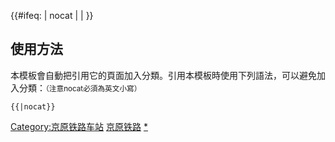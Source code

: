 {{鐵道路線|
| 模板名稱 = 京原铁路
| 名稱 = [[京原铁路]]
| 代表色 = #0000FF
| Logo = [[File:China_Railways.svg|17px]]
| 背景顏色 = #FFFFFF
| 車站列表 = [[石景山南站|石景山南]] - [[大灰厂站|大灰厂]] - [[上万站|上万]] - [[南观村站|南观村]] - [[燕山站 (铁路)|燕山]] - [[良各庄站|良各庄]] - [[孤山口站|孤山口]] - [[云居寺站|云居寺]] - [[三合庄站|三合庄]] - [[十渡站|十渡]] - [[平峪站|平峪]] - [[野三坡站|野三坡]] - [[百里峡站|百里峡]] - [[福山口站|福山口]] - [[白涧站|白涧]] - [[板城站|板城]] - [[南城司站|南城司]] - [[奇峰塔站|奇峰塔]] - [[紫荆关站|紫荆关]] - [[大盘石站|大盘石]] - [[塔崖驿站|塔崖驿]] - [[王安镇站|王安镇]] - [[浮图峪站|浮图峪]] - [[北屯站 (京原铁路)|北屯]] - [[涞源站|涞源]] - [[小西庄站|小西庄]] - [[艾河站|艾河]] - [[招柏站|招柏]] - [[云彩岭站|云彩岭]] - [[大涧站|大涧]] - [[灵丘站|灵丘]] - [[唐之洼站|唐之洼]] - [[东河南站|东河南]] - [[平型关站|平型关]] - [[东淤地站|东淤地]] - [[东庄站 (山西省)|东庄]] - [[大营站|大营]] - [[金山铺站|金山铺]] - [[五台山站|五台山]] - [[集义庄站|集义庄]] - [[华岩站|华岩]] - [[繁峙站|繁峙]] - [[下社站|下社]] - [[枣林站|枣林]] - [[代县站|代县]] - [[阳明堡站|阳明堡]] - [[王董堡站|王董堡]] - [[崞阳镇站|崞阳镇]] - [[薛孤站|薛孤]] - [[原平站|原平]]
}}
<includeonly>{{#ifeq: {{{1}}} | nocat | <!--空--> | [[Category:京原铁路车站]] }}</includeonly><noinclude>

==使用方法==
本模板會自動把引用它的頁面加入分類。引用本模板時使用下列語法，可以避免加入分類：<small>（注意nocat必須為英文小寫）</small>
 <nowiki>{{</nowiki>{{PAGENAME}}<nowiki>|nocat}}</nowiki>
[[Category:中國鐵路路線模板|京原铁路]]
[[Category:京原铁路车站|*]]
</noinclude>